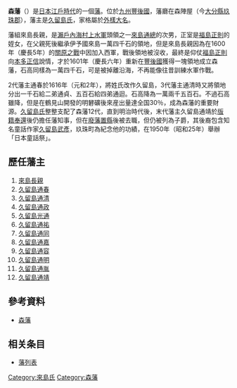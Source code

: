 '''森藩'''（{{jpn|j=森藩|hg=もりはん|rm=Mori han|f=y}}）是[[日本|日本]][[江戶時代|江戶時代]]的一個[[藩_(日本)|藩]]。位於[[九州_(日本)|九州]][[豐後國|豐後國]]，藩廳在森陣屋（今[[大分縣|大分縣]][[玖珠郡|玖珠郡]]），藩主是[[久留島氏|久留島氏]]，家格屬於[[外樣大名|外樣大名]]。

藩組來島長親，是[[瀨戶內海|瀨戶內海]][[村上水軍|村上水軍]]頭領之一[[來島通總|來島通總]]的次男，正室是[[福島正則|福島正則]]的姪女，在父親死後繼承伊予國來島一萬四千石的領地，但是來島長親因為在1600年（慶長5年）的[[關原之戰|關原之戰]]中因加入西軍，戰後領地被沒收，最終是仰仗[[福島正則|福島正則]]向[[本多正信|本多正信]]說情，才於1601年（慶長六年）重新在[[豐後國|豐後國]]獲得一塊領地成立森藩，石高同樣為一萬四千石，可是被掉離沿海，不再能像往昔訓練水軍作戰。

2代藩主通春於1616年（元和2年），將姓氏改作久留島，3代藩主通清時又將領地分出一千石給二弟通貞、五百石給四弟通迴。石高降為一萬兩千五百石。不過石高雖降，但是在鶴見山開發的明礬礦後來産出量達全国30％，成為森藩的重要財源。[[久留島氏|久留島氏]]整整支配了森藩12代，直到明治時代後，末代藩主久留島通靖於[[版籍奉還|版籍奉還]]後仍擔任藩知事，但在[[廢藩置縣|廢藩置縣]]後被去職，但仍被列為子爵，其後裔包含知名童話作家[[久留島武彥|久留島武彥]]，玖珠町為紀念他的功績，在1950年（昭和25年）舉辦「日本童話祭」。

== 歷任藩主 ==
#[[來島長親|來島長親]] 
#[[久留島通春|久留島通春]] 
#[[久留島通清|久留島通清]] 
#[[久留島通政|久留島通政]]
#[[久留島光通|久留島光通]] 
#[[久留島通祐|久留島通祐]] 
#[[久留島通同|久留島通同]] 
#[[久留島通嘉|久留島通嘉]] 
#[[久留島通容|久留島通容]] 
#[[久留島通明|久留島通明]] 
#[[久留島通胤|久留島通胤]] 
#[[久留島通靖|久留島通靖]] 

==參考資料==
*[http://www.asahi-net.or.jp/~me4k-skri/han/kyushu/mori.html 森藩] {{Wayback|url=http://www.asahi-net.or.jp/~me4k-skri/han/kyushu/mori.html |date=20120114180138 }}

==相关条目==
* [[藩列表|藩列表]]

{{江戶時代的藩}}

[[Category:來島氏|Category:來島氏]]
[[Category:森藩|Category:森藩]]